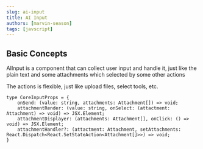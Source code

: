 ```yaml
---
slug: ai-input
title: AI Input
authors: [marvin-season]
tags: [javscript]
---
```



<AIInput />

## Basic Concepts
AIInput is a component that can collect user input and handle it, just like the plain text and some attachments which selected by some other actions

The actions is flexible, just like upload files, select tools, etc.

```tsx
type CoreInputProps = {
    onSend: (value: string, attachments: Attachment[]) => void;
    attachmentRender: (value: string, onSelect: (attactment: Attachment) => void) => JSX.Element;
    attachmentDisplayer: (attachments: Attachment[], onClick: () => void) => JSX.Element;
    attachmentHandler?: (attactment: Attachment, setAttachments: React.Dispatch<React.SetStateAction<Attachment[]>>) => void;
}
```